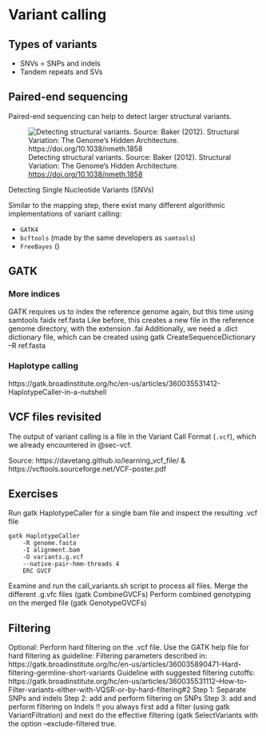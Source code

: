 # Variant calling {#sec-variant-calling}

<!-- TODO subset of pipeline diagram -->

## Types of variants

- SNVs = SNPs and indels
- Tandem repeats and SVs

::: {.callout-note}
## Paired-end sequencing

Paired-end sequencing can help to detect larger structural variants.

:::

![Detecting structural variants. Source: Baker (2012). Structural Variation: The Genome’s Hidden Architecture. [https://doi.org/10.1038/nmeth.1858](https://doi.org/10.1038/nmeth.1858)](../assets/structural-variant-detection.webp)



<!-- https://www.nature.com/articles/nmeth.1858
https://www.nature.com/articles/nmeth.1858/figures/3 -->

Detecting Single Nucleotide Variants (SNVs)
<!-- TODO figure ppt -->

::: {.callout-tip}
Similar to the mapping step, there exist many different algorithmic implementations of variant calling:

- `GATK4`
- `bcftools` (made by the same developers as `samtools`)
- `FreeBayes` ()

<!-- TODO other variant callers: links + explanation -->

:::

## GATK


### More indices

GATK requires us to index the reference genome again, but this time using samtools faidx ref.fasta
Like before, this creates a new file in the reference genome directory, with the extension .fai
Additionally, we need a .dict dictionary file, which can be created using gatk CreateSequenceDictionary –R ref.fasta

### Haplotype calling

https://gatk.broadinstitute.org/hc/en-us/articles/360035531412-HaplotypeCaller-in-a-nutshell
<!-- TODO fig ppt -->


## VCF files revisited

The output of variant calling is a file in the Variant Call Format (`.vcf`), which we already encountered in @sec-vcf.

Source: https://davetang.github.io/learning_vcf_file/ & https://vcftools.sourceforge.net/VCF-poster.pdf
<!-- TODO fig ppt -->

::: {.callout-caution}
## Exercises

Run gatk HaplotypeCaller for a single bam file and inspect the resulting .vcf file

```
gatk HaplotypeCaller
    -R genome.fasta
	-I alignment.bam
	-O variants.g.vcf
	--native-pair-hmm-threads 4
    ERC GVCF
```

<!-- TODO do bash scripts need backslashes for line breaks? -->

Examine and run the call_variants.sh script to process all files.
Merge the different .g.vfc files  (gatk CombineGVCFs)
Perform combined genotyping on the merged file (gatk GenotypeGVCFs)


:::

## Filtering

::: {.callout-caution}
Optional: Perform hard filtering on the .vcf file. Use the GATK help file for hard filtering as guideline:
Filtering parameters described in: https://gatk.broadinstitute.org/hc/en-us/articles/360035890471-Hard-filtering-germline-short-variants
Guideline with suggested filtering cutoffs: https://gatk.broadinstitute.org/hc/en-us/articles/360035531112--How-to-Filter-variants-either-with-VQSR-or-by-hard-filtering#2
Step 1: Separate SNPs and indels
Step 2: add and perform filtering on SNPs
Step 3: add and perform filtering on Indels
!! you always first add a filter (using gatk VariantFiltration) and next do the effective filtering (gatk SelectVariants with the option --exclude-filtered true.
:::

<!-- TODO: section on GATK best practices + ML prediction of errors -->


<!-- TODO: extra reading
https://www.nature.com/articles/s41576-023-00590-0#Sec2
Fig. 1: Challenges of mapping and variant calling in simple repetitive regions.
https://www.nature.com/articles/s41576-023-00590-0/figures/1

 -->
